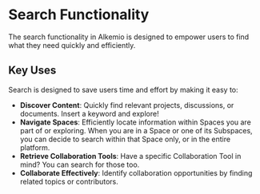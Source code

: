 # Search Functionality

The search functionality in Alkemio is designed to empower users to find what they need quickly and efficiently. 

## Key Uses

Search is designed to save users time and effort by making it easy to:
- **Discover Content**: Quickly find relevant projects, discussions, or documents. Insert a keyword and explore!
- **Navigate Spaces**: Efficiently locate information within Spaces you are part of or exploring. When you are in a Space or one of its Subspaces, you can decide to search within that Space only, or in the entire platform.
- **Retrieve Collaboration Tools**: Have a specific Collaboration Tool in mind? You can search for those too.
- **Collaborate Effectively**: Identify collaboration opportunities by finding related topics or contributors.